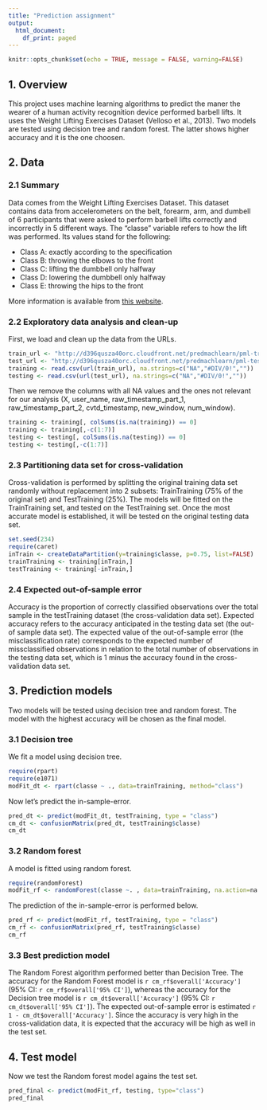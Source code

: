 ```yaml
---
title: "Prediction assignment"
output:
  html_document:
    df_print: paged
---
```


```r
knitr::opts_chunk$set(echo = TRUE, message = FALSE, warning=FALSE)
```

## 1. Overview
This project uses machine learning algorithms to predict the maner the wearer of a human activity recognition device performed barbell lifts. It uses the Weight Lifting Exercises Dataset (Velloso et al., 2013). Two models are tested using decision tree and random forest. The latter shows higher accuracy and it is the one choosen.

## 2. Data

### 2.1 Summary
Data comes from the Weight Lifting Exercises Dataset. This dataset contains data from accelerometers on the belt, forearm, arm, and dumbell of 6 participants that were asked to perform barbell lifts correctly and incorrectly in 5 different ways. The "classe" variable refers to how the lift was performed. Its values stand for the following:

- Class A: exactly according to the specification
- Class B: throwing the elbows to the front
- Class C: lifting the dumbbell only halfway
- Class D: lowering the dumbbell only halfway
- Class E: throwing the hips to the front

More information is available from [this website](http://groupware.les.inf.puc-rio.br/har).

### 2.2 Exploratory data analysis and clean-up
First, we load and clean up the data from the URLs.

```r
train_url <- "http://d396qusza40orc.cloudfront.net/predmachlearn/pml-training.csv"
test_url <- "http://d396qusza40orc.cloudfront.net/predmachlearn/pml-testing.csv"
training <- read.csv(url(train_url), na.strings=c("NA","#DIV/0!",""))
testing <- read.csv(url(test_url), na.strings=c("NA","#DIV/0!",""))
```

Then we remove the columns with all NA values and the ones not relevant for our analysis (X, user_name, raw_timestamp_part_1, raw_timestamp_part_2, cvtd_timestamp, new_window, num_window).

```r
training <- training[, colSums(is.na(training)) == 0]
training <- training[,-c(1:7)]
testing <- testing[, colSums(is.na(testing)) == 0]
testing <- testing[,-c(1:7)]
```


### 2.3 Partitioning data set for cross-validation
Cross-validation is performed by splitting the original training data set randomly without replacement into 2 subsets: TrainTraining (75% of the original set) and TestTraining (25%). The models will be fitted on the TrainTraining set, and tested on the TestTraining set. Once the most accurate model is established, it will be tested on the original testing data set.

```r
set.seed(234)
require(caret)
inTrain <- createDataPartition(y=training$classe, p=0.75, list=FALSE)
trainTraining <- training[inTrain,]
testTraining <- training[-inTrain,]
```

### 2.4 Expected out-of-sample error
Accuracy is the proportion of correctly classified observations over the total sample in the testTraining dataset (the cross-validation data set). Expected accuracy refers to the accuracy anticipated in the testing data set (the out-of sample data set). The expected value of the out-of-sample error (the misclassification rate) corresponds to the expected number of missclassified observations in relation to the total number of observations in the testing data set, which is 1 minus the accuracy found in the cross-validation data set.

## 3. Prediction models
Two models will be tested using decision tree and random forest. The model with the highest accuracy will be chosen as the final model.

### 3.1 Decision tree
We fit a model using decision tree.

```r
require(rpart)
require(e1071)
modFit_dt <- rpart(classe ~ ., data=trainTraining, method="class")
```

Now let's predict the in-sample-error.

```r
pred_dt <- predict(modFit_dt, testTraining, type = "class")
cm_dt <- confusionMatrix(pred_dt, testTraining$classe)
cm_dt
```

### 3.2 Random forest
A model is fitted using random forest.

```r
require(randomForest)
modFit_rf <- randomForest(classe ~. , data=trainTraining, na.action=na.omit)
```

The prediction of the in-sample-error is performed below.

```r
pred_rf <- predict(modFit_rf, testTraining, type = "class")
cm_rf <- confusionMatrix(pred_rf, testTraining$classe)
cm_rf
```

### 3.3 Best prediction model
The Random Forest algorithm performed better than Decision Tree. The accuracy for the Random Forest model is `r cm_rf$overall['Accuracy']` (95% CI: `r cm_rf$overall['95% CI']`), whereas the accuracy for the Decision tree model is `r cm_dt$overall['Accuracy']` (95% CI: `r cm_dt$overall['95% CI']`). The expected out-of-sample error is estimated `r 1 - cm_dt$overall['Accuracy']`. Since the accuracy is very high in the cross-validation data, it is expected that the accuracy will be high as well in the test set.

## 4. Test model
Now we test the Random forest model agains the test set.

```r
pred_final <- predict(modFit_rf, testing, type="class")
pred_final
```
